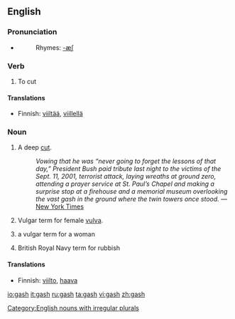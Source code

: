 ==English==

===Pronunciation===
*{{audio|en-us-gash.ogg|Audio (US)}}
*:Rhymes: [[Rhymes:English:-æʃ|-æʃ]]

===Verb===
{{en-verb|gash|es}}

#To cut

====Translations====
*Finnish: [[viiltää]], [[viillellä]]

===Noun===
{{en-noun|gashes}}

#A deep [[cut]].
#: ''Vowing that he was “never going to forget the lessons of that day,” President Bush paid tribute last night to the victims of the Sept. 11, 2001, terrorist attack, laying wreaths at ground zero, attending a prayer service at St. Paul’s Chapel and making a surprise stop at a firehouse and a memorial museum overlooking the vast gash in the ground where the twin towers once stood.'' &mdash; [http://www.nytimes.com/2006/09/11/nyregion/nyregionspecial3/11bush.html?hp&ex=1158033600&en=e468f88da52557ed&ei=5094&partner=homepage New York Times]
# {{slang}} Vulgar term for female [[vulva]].
# {{slang}} a vulgar term for a woman
# {{slang}} British Royal Navy term for rubbish

====Translations====
*Finnish: [[viilto]], [[haava]]

[[Category:English nouns with irregular plurals]]

[[io:gash]]
[[it:gash]]
[[ru:gash]]
[[ta:gash]]
[[vi:gash]]
[[zh:gash]]